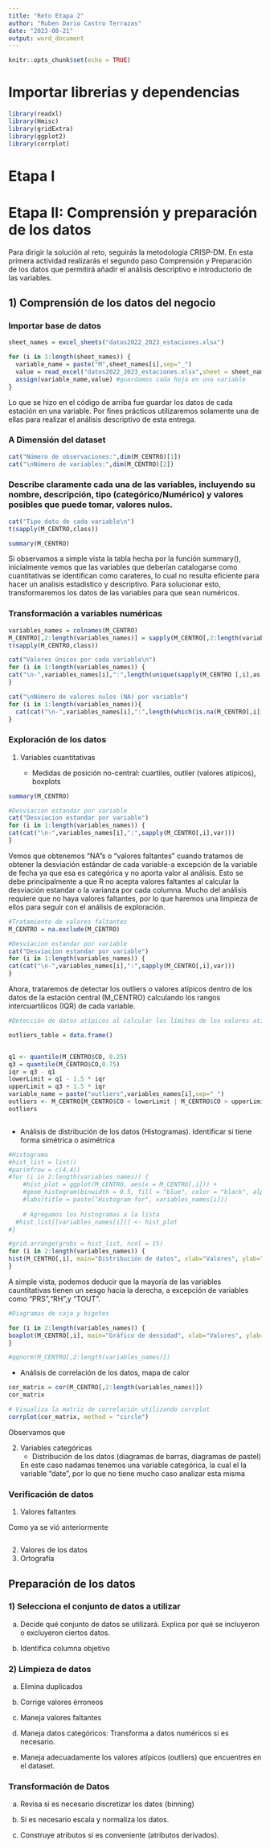 ```yaml
---
title: "Reto Etapa 2"
author: "Ruben Dario Castro Terrazas"
date: "2023-08-21"
output: word_document
---
```


```r
knitr::opts_chunk$set(echo = TRUE)
```


# Importar librerias y dependencias

```r
library(readxl)
library(Hmisc)
library(gridExtra)
library(ggplot2)
library(corrplot)
```

# Etapa I

# Etapa II: Comprensión y preparación de los datos

Para dirigir la solución al reto, seguirás la metodología CRISP-DM. En esta primera actividad realizarás el segundo paso Comprensión y Preparación de los datos que permitirá añadir el análisis descriptivo e introductorio de las variables.

## 1) Comprensión de los datos del negocio

### Importar base de datos

```r
sheet_names = excel_sheets("datos2022_2023_estaciones.xlsx")

for (i in 1:length(sheet_names)) {
  variable_name = paste("M",sheet_names[i],sep="_")
  value = read_excel("datos2022_2023_estaciones.xlsx",sheet = sheet_names[i])
  assign(variable_name,value) #guardamos cada hoja en una variable
}
```

Lo que se hizo en el código de arriba fue guardar los datos de cada estación en una variable. Por fines prácticos utilizaremos solamente una de ellas para realizar el análisis descriptivo de esta entrega.

### A Dimensión del dataset

```r
cat("Número de observaciones:",dim(M_CENTRO)[1])
cat("\nNúmero de variables:",dim(M_CENTRO)[2])
```
### Describe claramente cada una de las variables, incluyendo su nombre, descripción, tipo (categórico/Numérico) y valores posibles que puede tomar, valores nulos.

```r
cat("Tipo dato de cada variable\n")
t(sapply(M_CENTRO,class))
```
```r
summary(M_CENTRO)
```
Si observamos a simple vista la tabla hecha por la función summary(), inicialmente vemos que las variables que deberían catalogarse como cuantitativas se identifican como carateres, lo cual no resulta eficiente para hacer un analisis estadistico y descriptivo. Para solucionar esto, transformaremos los datos de las variables para que sean numéricos.

### Transformación a variables numéricas

```r
variables_names = colnames(M_CENTRO)
M_CENTRO[,2:length(variables_names)] = sapply(M_CENTRO[,2:length(variables_names)],as.numeric)
t(sapply(M_CENTRO,class))
```
```r
cat("Valores únicos por cada variable\n")
for (i in 1:length(variables_names)) {
cat("\n-",variables_names[i],":",length(unique(sapply(M_CENTRO [,i],as.list)))) #Transformamos las columnas a vectores para poder calcular sus valores únicos
}
```

```r
cat("\nNúmero de valores nulos (NA) por variable")
for (i in 1:length(variables_names)){
  cat(cat("\n-",variables_names[i],":",length(which(is.na(M_CENTRO[,i]),arr.ind=TRUE))))
}
```


### Exploración de los datos

1. Variables cuantitativas

   - Medidas de posición no-central: cuartiles, outlier (valores atípicos), boxplots
   
```r
summary(M_CENTRO)
```
```r
#Desviacion estandar por variable
cat("Desviacion estandar por variable")
for (i in 1:length(variables_names)) {
cat(cat("\n-",variables_names[i],":",sapply(M_CENTRO[,i],var)))
}
```
Vemos que obtenemos "NA"s o "valores faltantes" cuando tratamos de obtener la desviación estándar de cada variable-a excepción de la variable de fecha ya que esa es categórica y no aporta valor al análisis. Esto se debe principalmente a que R no acepta valores faltantes al calcular la desviación estandar o la varianza por cada columna. Mucho del análisis requiere que no haya valores faltantes, por lo que haremos una limpieza de ellos para seguir con el análisis de exploración.

```r
#Tratamiento de valores faltantes
M_CENTRO = na.exclude(M_CENTRO)
```

```r
#Desviacion estandar por variable
cat("Desviacion estandar por variable")
for (i in 1:length(variables_names)) {
cat(cat("\n-",variables_names[i],":",sapply(M_CENTRO[,i],var)))
}
```

Ahora, trataremos de detectar los outliers o valores atípicos dentro de los datos de la estación central (M_CENTRO) calculando los rangos intercuartílicos (IQR) de cada variable.


```r
#Detección de datos atípicos al calcular los límites de los valores atípicos utilizando IQR

outliers_table = data.frame()


q1 <- quantile(M_CENTRO$CO, 0.25)
q3 = quantile(M_CENTRO$CO,0.75)
iqr = q3 - q1
lowerLimit = q1 - 1.5 * iqr
upperLimit = q3 + 1.5 * iqr
variable_name = paste("outliers",variables_names[i],sep="_")
outliers <- M_CENTRO[M_CENTRO$CO < lowerLimit | M_CENTRO$CO > upperLimit,]
outliers



```

   - Análisis de distribución de los datos (Histogramas). Identificar si tiene forma simétrica o asimétrica

```r
#Histograma
#hist_list = list()
#par(mfrow = c(4,4))
#for (i in 2:length(variables_names)) {
    #hist_plot = ggplot(M_CENTRO, aes(x = M_CENTRO[,i])) +
    #geom_histogram(binwidth = 0.5, fill = "blue", color = "black", alpha = 0.7) +
    #labs(title = paste("Histogram for", variables_names[i]))
    
    # Agregamos los histogramas a la lista
  #hist_list[[variables_names[i]]] <- hist_plot
#}

#grid.arrange(grobs = hist_list, ncol = 15)
for (i in 2:length(variables_names)) {
hist(M_CENTRO[,i], main="Distribución de datos", xlab="Valores", ylab="Frecuencia")
}
```

A simple vista, podemos deducir que la mayoría de las variables cauntitativas tienen un sesgo hacia la derecha, a excepción de variables como "PRS","RH",y "TOUT".

```r
#Diagramas de caja y bigotes

for (i in 2:length(variables_names)) {
boxplot(M_CENTRO[,i], main="Gráfico de densidad", xlab="Valores", ylab="Frecuencia")
}


```

```r
#qqnorm(M_CENTRO[,2:length(variables_names)])
```

   - Análisis de correlación  de los datos, mapa de calor
   
```r
cor_matrix = cor(M_CENTRO[,2:length(variables_names)])
cor_matrix
```

```r
# Visualiza la matriz de correlación utilizando corrplot
corrplot(cor_matrix, method = "circle")
```
Observamos que
   
2. Variables categóricas
   - Distribución de los datos (diagramas de barras, diagramas de pastel)
   
   En este caso nadamas tenemos una variable categórica, la cual el la variable "date", por lo que no tiene mucho caso analizar esta misma

### Verificación de datos

1. Valores faltantes

Como ya se vió anteriormente
```r

```

2. Valores de los datos
3. Ortografía

## Preparación de los datos

### 1) Selecciona el conjunto de datos a utilizar

a) Decide qué conjunto de datos se utilizará. Explica por qué se incluyeron o excluyeron ciertos datos.

b)  Identifica columna objetivo

### 2) Limpieza de datos

a) Elimina duplicados

b) Corrige valores érroneos

c) Maneja valores faltantes

d) Maneja datos categóricos: Transforma a datos numéricos si es necesario.

e) Maneja adecuadamente los valores atípicos (outliers) que encuentres en el dataset.

### Transformación de Datos

a) Revisa si es necesario discretizar los datos (binning)

b) Si es necesario escala y normaliza los datos.

c) Construye atributos si es conveniente (atributos derivados).

